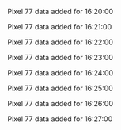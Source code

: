 Pixel 77 data added for 16:20:00

Pixel 77 data added for 16:21:00

Pixel 77 data added for 16:22:00

Pixel 77 data added for 16:23:00

Pixel 77 data added for 16:24:00

Pixel 77 data added for 16:25:00

Pixel 77 data added for 16:26:00

Pixel 77 data added for 16:27:00

